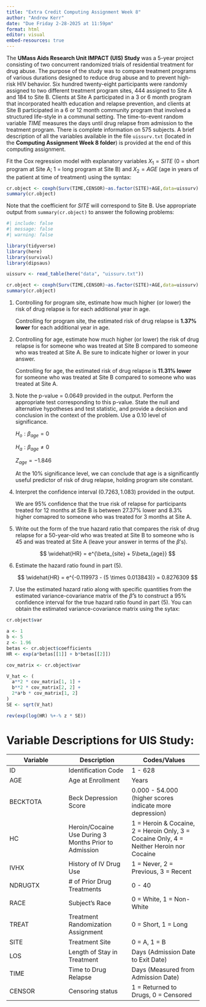 ```yaml
---
title: "Extra Credit Computing Assignment Week 8"
author: "Andrew Kerr"
date: "Due Friday 2-28-2025 at 11:59pm"
format: html
editor: visual
embed-resources: true
---
```


The **UMass Aids Research Unit IMPACT (UIS) Study** was a 5-year project consisting of two concurrent randomized trials of residential treatment for drug abuse. The purpose of the study was to compare treatment programs of various durations designed to reduce drug abuse and to prevent high-risk HIV behavior. Six hundred twenty-eight participants were randomly assigned to two different treatment program sites, 444 assigned to Site A and 184 to Site B. Clients at Site A participated in a 3 or 6 month program that incorporated health education and relapse prevention, and clients at Site B participated in a 6 or 12 month community program that involved a structured life-style in a communal setting. The time-to-event random variable $TIME$ measures the days until drug relapse from admission to the treatment program. There is complete information on 575 subjects. A brief description of all the variables available in the file `uissurv.txt` (located in the **Computing Assignment Week 8 folder**) is provided at the end of this computing assignment.

Fit the Cox regression model with explanatory variables $X_1=SITE$ (0 = short program at Site A; 1 = long program at Site B) and $X_2=AGE$ (age in years of the patient at time of treatment) using the syntax:

``` r
cr.object <- coxph(Surv(TIME,CENSOR)~as.factor(SITE)+AGE,data=uissurv)
summary(cr.object)
```

Note that the coefficient for $SITE$ will correspond to Site B. Use appropriate output from `summary(cr.object)` to answer the following problems:

```r
#| include: false
#| message: false
#| warning: false

library(tidyverse)
library(here)
library(survival)
library(dipsaus)

uissurv <- read_table(here("data", "uissurv.txt"))
```

```r
cr.object <- coxph(Surv(TIME,CENSOR)~as.factor(SITE)+AGE,data=uissurv)
summary(cr.object)
```

1.  Controlling for program site, estimate how much higher (or lower) the risk of drug relapse is for each additional year in age.

    Controlling for program site, the estimated risk of drug relapse is **1.37% lower** for each additional year in age.

2.  Controlling for age, estimate how much higher (or lower) the risk of drug relapse is for someone who was treated at Site B compared to someone who was treated at Site A. Be sure to indicate higher or lower in your answer.

    Controlling for age, the estimated risk of drug relapse is **11.31% lower** for someone who was treated at Site B compared to someone who was treated at Site A.

3.  Note the p-value = 0.0649 provided in the output. Perform the appropriate test corresponding to this p-value. State the null and alternative hypotheses and test statistic, and provide a decision and conclusion in the context of the problem. Use a 0.10 level of significance.

    $H_o: \beta_{age} = 0$

    $H_a: \beta_{age} \ne 0$

    $Z_{age} = -1.846$

    At the 10% significance level, we can conclude that age is a significantly useful predictor of risk of drug relapse, holding program site constant.

4.  Interpret the confidence interval $(0.7263, 1.083)$ provided in the output.

    We are 95% confidence that the true risk of relapse for participants treated for 12 months at Site B is between 27.37% lower and 8.3% higher comapred to someone who was treated for 3 months at Site A.

5.  Write out the form of the true hazard ratio that compares the risk of drug relapse for a 50-year-old who was treated at Site B to someone who is 45 and was treated at Site A (leave your answer in terms of the $\beta$'s).

    $$
    \widehat{HR} = e^{\beta_{site} + 5\beta_{age}}
    $$

6.  Estimate the hazard ratio found in part (5).

    $$
    \widehat{HR} = e^{-0.119973 - (5 \times 0.013843)} = 0.8276309
    $$

7.  Use the estimated hazard ratio along with specific quantities from the estimated variance-covariance matrix of the $\hat{\beta}$'s to construct a 95% confidence interval for the true hazard ratio found in part (5). You can obtain the estimated variance-covariance matrix using the sytax:

``` r
cr.object$var
```

```r
a <- 1
b <- 5
z <- 1.96
betas <- cr.object$coefficients
HR <- exp(a*betas[[1]] + b*betas[[2]])

cov_matrix <- cr.object$var

V_hat <- (
  a**2 * cov_matrix[1, 1] + 
  b**2 * cov_matrix[2, 2] + 
  2*a*b * cov_matrix[1, 2]
)
SE <- sqrt(V_hat)

rev(exp(log(HR) %+-% z * SE))
```

# Variable Descriptions for UIS Study:

| Variable | Description | Codes/Values |
|----------------------|------------------------|---------------------------|
| ID | Identification Code | 1 - 628 |
| AGE | Age at Enrollment | Years |
| BECKTOTA | Beck Depression Score | 0.000 - 54.000 (higher scores indicate more depression) |
| HC | Heroin/Cocaine Use During 3 Months Prior to Admission | 1 = Heroin & Cocaine, 2 = Heroin Only, 3 = Cocaine Only, 4 = Neither Heroin nor Cocaine |
| IVHX | History of IV Drug Use | 1 = Never, 2 = Previous, 3 = Recent |
| NDRUGTX | \# of Prior Drug Treatments | 0 - 40 |
| RACE | Subject’s Race | 0 = White, 1 = Non-White |
| TREAT | Treatment Randomization Assignment | 0 = Short, 1 = Long |
| SITE | Treatment Site | 0 = A, 1 = B |
| LOS | Length of Stay in Treatment | Days (Admission Date to Exit Date) |
| TIME | Time to Drug Relapse | Days (Measured from Admission Date) |
| CENSOR | Censoring status | 1 = Returned to Drugs, 0 = Censored |

